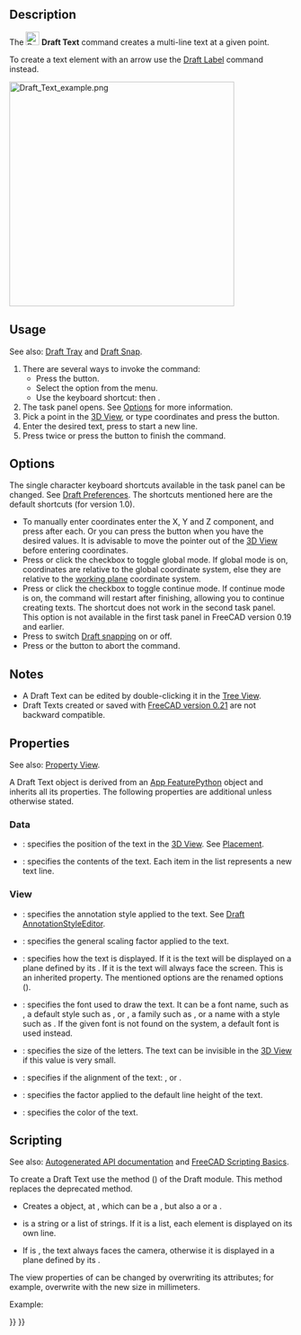 <languages/>
<translate>

<!--T:18-->
{{Docnav
|[[Draft_Hatch|Hatch]]
|[[Draft_Dimension|Dimension]]
|[[Draft_Workbench|Draft]]
|IconL=Draft_Hatch.svg
|IconR=Draft_Dimension.svg
|IconC=Workbench_Draft.svg
}}

<!--T:1-->
{{GuiCommand
|Name=Draft Text
|MenuLocation=Annotation → Text
|Workbenches=[[Draft_Workbench|Draft]], [[BIM_Workbench|BIM]]
|Shortcut={{KEY|T}} {{KEY|E}}
|Version=0.7
|SeeAlso=[[Draft_Label|Draft Label]], [[Draft_ShapeString|Draft ShapeString]]
}}

==Description== <!--T:22--> 

<!--T:2-->
The [[Image:Draft_Text.svg|24px]] '''Draft Text''' command creates a multi-line text at a given point.

<!--T:11-->
To create a text element with an arrow use the [[Draft_Label|Draft Label]] command instead.

<!--T:3-->
[[Image:Draft_Text_example.png|400px]]
{{Caption|Single point required to position the text}}

==Usage== <!--T:23--> 

<!--T:24-->
See also: [[Draft_Tray|Draft Tray]] and [[Draft_Snap|Draft Snap]].

<!--T:4-->
# There are several ways to invoke the command:
#* Press the {{Button|[[Image:Draft_Text.svg|16px]] [[Draft_Text|Text]]}} button.
#* Select the {{MenuCommand|Annotation → [[Image:Draft_Text.svg|16px]] Text}} option from the menu.
#* Use the keyboard shortcut: {{KEY|T}} then {{KEY|E}}.
# The {{MenuCommand|Text}} task panel opens. See [[#Options|Options]] for more information.
# Pick a point in the [[3D_View|3D View]], or type coordinates and press the {{Button|[[Image:Draft_AddPoint.svg|16px]] Enter point}} button.
# Enter the desired text, press {{KEY|Enter}} to start a new line.
# Press {{KEY|Enter}} twice or press the {{Button|[[Image:Button_valid.svg|16px]] Create text}} button to finish the command.

==Options== <!--T:5-->

<!--T:25-->
The single character keyboard shortcuts available in the task panel can be changed. See [[Draft_Preferences|Draft Preferences]]. The shortcuts mentioned here are the default shortcuts (for version 1.0).

<!--T:6-->
* To manually enter coordinates enter the X, Y and Z component, and press {{KEY|Enter}} after each. Or you can press the {{Button|[[Image:Draft_AddPoint.svg|16px]] Enter point}} button when you have the desired values. It is advisable to move the pointer out of the [[3D_View|3D View]] before entering coordinates.
* Press {{KEY|G}} or click the {{MenuCommand|Global}} checkbox to toggle global mode. If global mode is on, coordinates are relative to the global coordinate system, else they are relative to the [[Draft_SelectPlane|working plane]] coordinate system.
* Press {{KEY|N}} or click the {{MenuCommand|Continue}} checkbox to toggle continue mode. If continue mode is on, the command will restart after finishing, allowing you to continue creating texts. The shortcut does  not work in the second task panel. This option is not available in the first task panel in FreeCAD version 0.19 and earlier.
* Press {{KEY|S}} to switch [[Draft_Snap|Draft snapping]] on or off.
* Press {{KEY|Esc}} or the {{Button|Close}} button to abort the command.

==Notes== <!--T:26-->

<!--T:21-->
* A Draft Text can be edited by double-clicking it in the [[Tree_View|Tree View]].
* Draft Texts created or saved with [[Release_notes_0.21|FreeCAD version 0.21]] are not backward compatible.

==Properties== <!--T:7-->

<!--T:27-->
See also: [[Property_View|Property View]].

<!--T:28-->
A Draft Text object is derived from an [[App_FeaturePython|App FeaturePython]] object and inherits all its properties. The following properties are additional unless otherwise stated.

=== Data === <!--T:29-->

<!--T:30-->
{{TitleProperty|Base}}

<!--T:12-->
* {{PropertyData|Placement|Placement}}: specifies the position of the text in the [[3D_View|3D View]]. See [[Placement|Placement]].
* {{PropertyData|Text|StringList}}: specifies the contents of the text. Each item in the list represents a new text line.

=== View === <!--T:31-->

<!--T:32-->
{{TitleProperty|Annotation}}

<!--T:33-->
* {{PropertyView|Annotation Style|Enumeration}}: specifies the annotation style applied to the text. See [[Draft_AnnotationStyleEditor|Draft AnnotationStyleEditor]].
* {{PropertyView|Scale Multiplier|Float}}: specifies the general scaling factor applied to the text.

<!--T:34-->
{{TitleProperty|Display Options}}

<!--T:35-->
* {{PropertyView|Display Mode|Enumeration}}: specifies how the text is displayed. If it is {{value|World}} the text will be displayed on a plane defined by its {{PropertyData|Placement}}. If it is {{value|Screen}} the text will always face the screen. This is an inherited property. The mentioned options are the renamed options ({{Version|0.21}}).

<!--T:38-->
{{TitleProperty|Text}}

<!--T:13-->
* {{PropertyView|Font Name|Font}}: specifies the font used to draw the text. It can be a font name, such as {{value|Arial}}, a default style such as {{value|sans}}, {{value|serif}} or {{value|mono}}, a family such as {{value|Arial,Helvetica,sans}}, or a name with a style such as {{value|Arial:Bold}}. If the given font is not found on the system, a default font is used instead.
* {{PropertyView|Font Size|Length}}: specifies the size of the letters. The text can be invisible in the [[3D_View|3D View]] if this value is very small.
* {{PropertyView|Justification|Enumeration}}: specifies if the alignment of the text: {{value|Left}}, {{value|Center}} or {{value|Right}}.
* {{PropertyView|Line Spacing|Float}}: specifies the factor applied to the default line height of the text.
* {{PropertyView|Text Color|Color}}: specifies the color of the text.

==Scripting== <!--T:39-->

<!--T:8-->
See also: [https://freecad.github.io/SourceDoc/ Autogenerated API documentation] and [[FreeCAD Scripting Basics|FreeCAD Scripting Basics]].

<!--T:14-->
To create a Draft Text use the {{incode|make_text}} method ({{Version|0.19}}) of the Draft module. This method replaces the deprecated {{incode|makeText}} method.

</translate>
{{Code|code=
text = make_text(string, placement=None, screen=False)
}}
<translate>

<!--T:9-->
* Creates a {{incode|text}} object, at {{incode|placement}}, which can be a {{incode|FreeCAD.Placement}}, but also a {{incode|FreeCAD.Rotation}} or a {{incode|FreeCAD.Vector}}.
* {{incode|string}} is a string or a list of strings. If it is a list, each element is displayed on its own line.
* If {{incode|screen}} is {{incode|True}}, the text always faces the camera, otherwise it is displayed in a plane defined by its {{PropertyData|Placement}}.

<!--T:16-->
The view properties of {{incode|text}} can be changed by overwriting its attributes; for example, overwrite {{incode|ViewObject.FontSize}} with the new size in millimeters.

<!--T:10-->
Example:

</translate>
{{Code|code=
import FreeCAD as App
import Draft

doc = App.newDocument()

t1 = "This is a sample text"
p1 = App.Vector(0, 0, 0)

t2 = ["First line", "second line"]
p2 = App.Vector(1000, 1000, 0)

text1 = Draft.make_text(t1, p1)
text2 = Draft.make_text(t2, p2)
text1.ViewObject.FontSize = 200
text2.ViewObject.FontSize = 200

zaxis = App.Vector(0, 0, 1)

t3 = ["Upside", "down"]
p3 = App.Vector(-1000, -500, 0)
place3 = App.Placement(p3, App.Rotation(zaxis, 180))
text3 = Draft.make_text(t3, place3)
text3.ViewObject.FontSize = 200

doc.recompute()
}}
<translate>


<!--T:17-->
{{Docnav
|[[Draft_Hatch|Hatch]]
|[[Draft_Dimension|Dimension]]
|[[Draft_Workbench|Draft]]
|IconL=Draft_Hatch.svg
|IconR=Draft_Dimension.svg
|IconC=Workbench_Draft.svg
}}

</translate>
{{Draft Tools navi{{#translation:}}}}
{{Userdocnavi{{#translation:}}}}